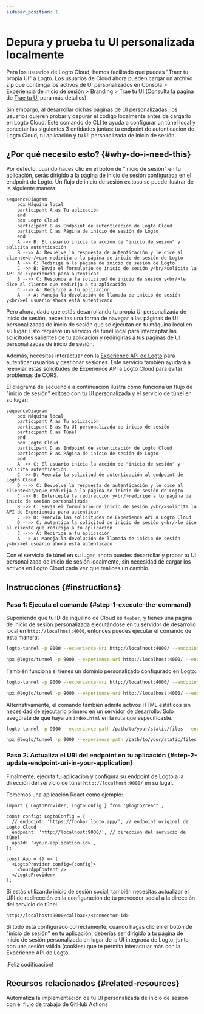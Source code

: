```yaml
---
sidebar_position: 1
---
```



# Depura y prueba tu UI personalizada localmente

Para los usuarios de Logto Cloud, hemos facilitado que puedas "Traer tu propia UI" a Logto. Los usuarios de Cloud ahora pueden cargar un archivo zip que contenga los activos de UI personalizados en <CloudLink to="/sign-in-experience/branding">Consola > Experiencia de inicio de sesión > Branding > Trae tu UI</CloudLink> (Consulta la página de [Trae tu UI](/customization/bring-your-ui) para más detalles).

Sin embargo, al desarrollar dichas páginas de UI personalizadas, los usuarios quieren probar y depurar el código localmente antes de cargarlo en Logto Cloud. Este comando de CLI te ayuda a configurar un túnel local y conectar las siguientes 3 entidades juntas: tu endpoint de autenticación de Logto Cloud, tu aplicación y tu UI personalizada de inicio de sesión.

## ¿Por qué necesito esto? \{#why-do-i-need-this}

Por defecto, cuando haces clic en el botón de "inicio de sesión" en tu aplicación, serás dirigido a la página de inicio de sesión configurada en el endpoint de Logto. Un flujo de inicio de sesión exitoso se puede ilustrar de la siguiente manera:

```mermaid
sequenceDiagram
    box Máquina local
    participant A as Tu aplicación
    end
    box Logto Cloud
    participant B as Endpoint de autenticación de Logto Cloud
    participant C as Página de inicio de sesión de Logto
    end
    A ->> B: El usuario inicia la acción de "inicio de sesión" y solicita autenticación
    B -->> A: Devuelve la respuesta de autenticación y le dice al cliente<br/>que redirija a la página de inicio de sesión de Logto
    A ->> C: Redirige a la página de inicio de sesión de Logto
    C ->> B: Envía el formulario de inicio de sesión y<br/>solicita la API de Experiencia para autenticar
    B -->> C: Responde a la solicitud de inicio de sesión y<br/>le dice al cliente que redirija a tu aplicación
    C -->> A: Redirige a tu aplicación
    A --> A: Maneja la devolución de llamada de inicio de sesión y<br/>el usuario ahora está autenticado
```

Pero ahora, dado que estás desarrollando tu propia UI personalizada de inicio de sesión, necesitas una forma de navegar a las páginas de UI personalizadas de inicio de sesión que se ejecutan en tu máquina local en su lugar. Esto requiere un servicio de túnel local para interceptar las solicitudes salientes de tu aplicación y redirigirlas a tus páginas de UI personalizadas de inicio de sesión.

Además, necesitas interactuar con la [Experience API de Logto](https://openapi.logto.io/group/endpoint-experience) para autenticar usuarios y gestionar sesiones. Este servicio también ayudará a reenviar estas solicitudes de Experience API a Logto Cloud para evitar problemas de CORS.

El diagrama de secuencia a continuación ilustra cómo funciona un flujo de "inicio de sesión" exitoso con tu UI personalizada y el servicio de túnel en su lugar:

```mermaid
sequenceDiagram
    box Máquina local
    participant A as Tu aplicación
    participant B as Tu UI personalizada de inicio de sesión
    participant C as Túnel
    end
    box Logto Cloud
    participant D as Endpoint de autenticación de Logto Cloud
    participant E as Página de inicio de sesión de Logto
    end
    A ->> C: El usuario inicia la acción de "inicio de sesión" y solicita autenticación
    C ->> D: Reenvía la solicitud de autenticación al endpoint de Logto Cloud
    D -->> C: Devuelve la respuesta de autenticación y le dice al cliente<br/>que redirija a la página de inicio de sesión de Logto
    C ->> B: Intercepta la redirección y<br/>redirige a tu página de inicio de sesión personalizada
    B ->> C: Envía el formulario de inicio de sesión y<br/>solicita la API de Experiencia para autenticar
    C ->> D: Reenvía las solicitudes de Experience API a Logto Cloud
    D -->> C: Autentica la solicitud de inicio de sesión y<br/>le dice al cliente que redirija a tu aplicación
    C -->> A: Redirige a tu aplicación
    A --> A: Maneja la devolución de llamada de inicio de sesión y<br/>el usuario ahora está autenticado
```

Con el servicio de túnel en su lugar, ahora puedes desarrollar y probar tu UI personalizada de inicio de sesión localmente, sin necesidad de cargar los activos en Logto Cloud cada vez que realices un cambio.

## Instrucciones \{#instructions}

### Paso 1: Ejecuta el comando \{#step-1-execute-the-command}

Suponiendo que tu ID de inquilino de Cloud es `foobar`, y tienes una página de inicio de sesión personalizada ejecutándose en tu servidor de desarrollo local en `http://localhost:4000`, entonces puedes ejecutar el comando de esta manera:

<Tabs groupId="cmd">

  <TabItem value="cli" label="CLI">

```bash
logto-tunnel -p 9000 --experience-uri http://localhost:4000/ --endpoint https://foobar.logto.app/
```

  </TabItem>
  <TabItem value="npx" label="npx">

```bash
npx @logto/tunnel -p 9000 --experience-uri http://localhost:4000/ --endpoint https://foobar.logto.app/
```

  </TabItem>

</Tabs>

También funciona si tienes un dominio personalizado configurado en Logto:

<Tabs groupId="cmd">

  <TabItem value="cli" label="CLI">

```bash
logto-tunnel -p 9000 --experience-uri http://localhost:4000/ --endpoint https://your.custom.domain/
```

  </TabItem>
  <TabItem value="npx" label="npx">

```bash
npx @logto/tunnel -p 9000 --experience-uri http://localhost:4000/ --endpoint https://your.custom.domain/
```

  </TabItem>

</Tabs>

Alternativamente, el comando también admite activos HTML estáticos sin necesidad de ejecutarlo primero en un servidor de desarrollo. Solo asegúrate de que haya un `index.html` en la ruta que especificaste.

<Tabs groupId="cmd">

  <TabItem value="cli" label="CLI">

```bash
logto-tunnel -p 9000 --experience-path /path/to/your/static/files --endpoint https://foobar.logto.app/
```

  </TabItem>
  <TabItem value="npx" label="npx">

```bash
npx @logto/tunnel -p 9000 --experience-path /path/to/your/static/files --endpoint https://foobar.logto.app/
```

  </TabItem>

</Tabs>

### Paso 2: Actualiza el URI del endpoint en tu aplicación \{#step-2-update-endpoint-uri-in-your-application}

Finalmente, ejecuta tu aplicación y configura su endpoint de Logto a la dirección del servicio de túnel `http://localhost:9000/` en su lugar.

Tomemos una aplicación React como ejemplo:

```tsx title=App.tsx
import { LogtoProvider, LogtoConfig } from '@logto/react';

const config: LogtoConfig = {
  // endpoint: 'https://foobar.logto.app/', // endpoint original de Logto Cloud
  endpoint: 'http://localhost:9000/', // dirección del servicio de túnel
  appId: '<your-application-id>',
};

const App = () => (
  <LogtoProvider config={config}>
    <YourAppContent />
  </LogtoProvider>
);
```

Si estás utilizando inicio de sesión social, también necesitas actualizar el URI de redirección en la configuración de tu proveedor social a la dirección del servicio de túnel.

```
http://localhost:9000/callback/<connector-id>
```

Si todo está configurado correctamente, cuando hagas clic en el botón de "inicio de sesión" en tu aplicación, deberías ser dirigido a tu página de inicio de sesión personalizada en lugar de la UI integrada de Logto, junto con una sesión válida (cookies) que te permita interactuar más con la Experience API de Logto.

¡Feliz codificación!

## Recursos relacionados \{#related-resources}

<Url href="https://blog.logto.io/automate-custom-sign-in-ui-deployment-with-github-actions">
  Automatiza la implementación de tu UI personalizada de inicio de sesión con el flujo de trabajo de
  GitHub Actions
</Url>
